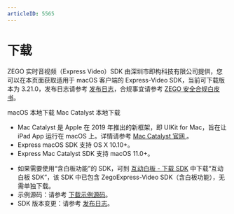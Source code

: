 ```yaml
---
articleID: 5565
---
```

# 下载

ZEGO 实时音视频（Express Video）SDK 由深圳市即构科技有限公司提供，您可以在本页面获取适用于 macOS 客户端的 Express-Video SDK，当前可下载版本为 3.21.0，发布日志请参考 [发布日志](!DownloadSDK/Release_Notes)，合规事宜请参考 [ZEGO 安全合规白皮书](https://doc-zh.zego.im/article/16142)。

<Card title="Express-Video SDK v3.21.0" href="https://storage.zego.im/rtc/ZegoExpressVideo/mac/ZegoExpressVideo-mac-shared-objc.zip">
macOS 本地下载
</Card>
<Card title="Express-Video SDK v3.21.0" href="https://storage.zego.im/rtc/ZegoExpressVideo/ios/ZegoExpressVideo-ios-shared-objc.zip">
Mac Catalyst 本地下载
</Card>

- Mac Catalyst 是 Apple 在 2019 年推出的新框架，即 UIKit for Mac，旨在让 iPad App 运行在 macOS 上。详情请参考 [Mac Catalyst 官网 ](https://developer.apple.com/mac-catalyst)。
- Express macOS SDK 支持 OS X 10.10+。
- Express Mac Catalyst SDK 支持 macOS 11.0+。

<Note title="说明">


- 如果需要使用“含白板功能”的 SDK，可到 [互动白板 - 下载 SDK](https://doc-zh.zego.im/article/6213) 中下载“互动白板 SDK”，该 SDK 中已包含 ZegoExpress-Video SDK（含白板功能），无需单独下载。
- 示例源码：请参考 [下载示例源码](!DownloadDemo/DownloadDemo)。
- SDK 版本变更：请参考 [发布日志](!DownloadSDK/Release_Notes)。
</Note>

